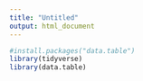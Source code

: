 ```yaml
---
title: "Untitled"
output: html_document
---
```

```r
#install.packages("data.table")
library(tidyverse)
library(data.table)

```

```r

```

```r

```

```r

```

```r

```

```r

```

